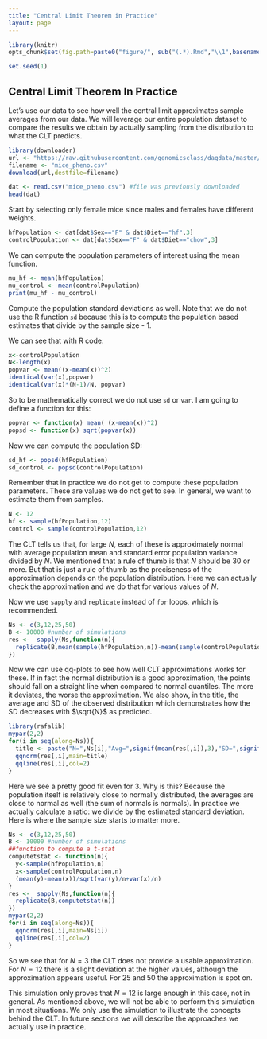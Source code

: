 ```yaml
---
title: "Central Limit Theorem in Practice"
layout: page
---
```


```r
library(knitr)
opts_chunk$set(fig.path=paste0("figure/", sub("(.*).Rmd","\\1",basename(knitr:::knit_concord$get('infile'))), "-"))
```


```r
set.seed(1) 
```

## Central Limit Theorem In Practice

Let's use our data to see how well the central limit approximates sample averages from our data. We will leverage our entire population dataset to compare the results we obtain by actually sampling from the distribution to what the CLT predicts.  

```r
library(downloader)
url <- "https://raw.githubusercontent.com/genomicsclass/dagdata/master/inst/extdata/mice_pheno.csv"
filename <- "mice_pheno.csv"
download(url,destfile=filename)
```

```r
dat <- read.csv("mice_pheno.csv") #file was previously downloaded
head(dat)
```

Start by selecting only female mice since males and females have different weights.

```r
hfPopulation <- dat[dat$Sex=="F" & dat$Diet=="hf",3]
controlPopulation <- dat[dat$Sex=="F" & dat$Diet=="chow",3]
```

We can compute the population parameters of interest using the mean function.

```r
mu_hf <- mean(hfPopulation)
mu_control <- mean(controlPopulation)
print(mu_hf - mu_control)
```

Compute the population standard deviations as well. Note that we do not use the R function `sd` because this is to compute the population based estimates that divide by the sample size - 1. 

We can see that with R code:
```r
x<-controlPopulation
N<-length(x)
popvar <- mean((x-mean(x))^2)
identical(var(x),popvar)
identical(var(x)*(N-1)/N, popvar)
```

So to be mathematically correct we do not use `sd` or  `var`. I am going to define a function for this:
```r
popvar <- function(x) mean( (x-mean(x))^2)
popsd <- function(x) sqrt(popvar(x)) 
```

Now we can compute the population SD:

```r
sd_hf <- popsd(hfPopulation)
sd_control <- popsd(controlPopulation)
```

Remember that in practice we do not get to compute these population parameters.
These are values we do not get to see. In general, we want to estimate them from samples. 
```r
N <- 12
hf <- sample(hfPopulation,12)
control <- sample(controlPopulation,12)
```
The CLT tells us that, for large $N$, each of these is approximately normal with average population mean and standard error population variance divided by $N$. We mentioned that a rule of thumb is that $N$ should be 30 or more. But that is just a rule of thumb as the preciseness of the approximation depends on the population distribution. Here we can actually check the approximation and we do that for various values of $N$.

Now we use `sapply` and `replicate` instead of `for` loops, which is recommended.
```r
Ns <- c(3,12,25,50)
B <- 10000 #number of simulations
res <-  sapply(Ns,function(n){
  replicate(B,mean(sample(hfPopulation,n))-mean(sample(controlPopulation,n)))
})
```

Now we can use qq-plots to see how well CLT approximations works for these. If in fact the normal distribution is a good approximation, the points should fall on a straight line when compared to normal quantiles. The more it deviates, the worse the approximation. We also show, in the title, the average and SD of the observed distribution which demonstrates how the SD decreases with $\sqrt{N}$ as predicted. 

```r
library(rafalib)
mypar(2,2)
for(i in seq(along=Ns)){
  title <- paste("N=",Ns[i],"Avg=",signif(mean(res[,i]),3),"SD=",signif(popsd(res[,i]),3)) #popsd defined above
  qqnorm(res[,i],main=title)
  qqline(res[,i],col=2)
}
```

Here we see a pretty good fit even for 3. Why is this? Because the population itself is relatively close to normally distributed, the averages are close to normal as well (the sum of normals is normals). In practice we actually calculate a ratio: we divide by the estimated standard deviation. Here is where the sample size starts to matter more.

```r
Ns <- c(3,12,25,50)
B <- 10000 #number of simulations
##function to compute a t-stat
computetstat <- function(n){
  y<-sample(hfPopulation,n)
  x<-sample(controlPopulation,n)
  (mean(y)-mean(x))/sqrt(var(y)/n+var(x)/n)
}
res <-  sapply(Ns,function(n){
  replicate(B,computetstat(n))
})
mypar(2,2)
for(i in seq(along=Ns)){
  qqnorm(res[,i],main=Ns[i])
  qqline(res[,i],col=2)
}
```

So we see that for $N=3$ the CLT does not provide a usable approximation. For $N=12$ there is a slight deviation at the higher values, although the approximation appears useful. For 25 and 50 the approximation is spot on. 

This simulation only proves that $N=12$ is large enough in this case, not in general. As mentioned above, we will not be able to perform this simulation in most situations. We only use the simulation to illustrate the concepts behind the CLT. In future sections we will describe the approaches we actually use in practice.







